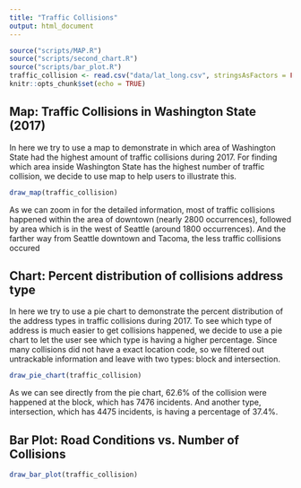 ```yaml
---
title: "Traffic Collisions"
output: html_document
---
```


```r
source("scripts/MAP.R")
source("scripts/second_chart.R")
source("scripts/bar_plot.R")
traffic_collision <- read.csv("data/lat_long.csv", stringsAsFactors = FALSE, fileEncoding="latin1")
knitr::opts_chunk$set(echo = TRUE)
```

## Map: Traffic Collisions in Washington State (2017)

In here we try to use a map to demonstrate in which area of Washington State had the highest amount of traffic collisions during 2017. For finding which area inside Washington State has the highest number of traffic collision, we decide to use map to help users to illustrate this.
```r
draw_map(traffic_collision)
```
As we can zoom in for the detailed information, most of traffic collisions happened within the area of downtown (nearly 2800 occurrences), followed by area which is in the west of Seattle (around 1800 occurrences). And the farther way from Seattle downtown and Tacoma, the less traffic collisions occured

## Chart: Percent distribution of collisions address type

In here we try to use a pie chart to demonstrate the percent distribution of the address types in traffic collisions during 2017. To see which type of address is much easier to get collisions happened, we decide to use a pie chart to let the user see which type is having a higher percentage. Since many collisions did not have a exact location code, so we filtered out untrackable information and leave with two types: block and intersection.
```r
draw_pie_chart(traffic_collision)
```
As we can see directly from the pie chart, 62.6% of the collision were happened at the block, which has 7476 incidents. And another type, intersection, which has 4475 incidents, is having a percentage of 37.4%.

## Bar Plot: Road Conditions vs. Number of Collisions
```r
draw_bar_plot(traffic_collision)
```
